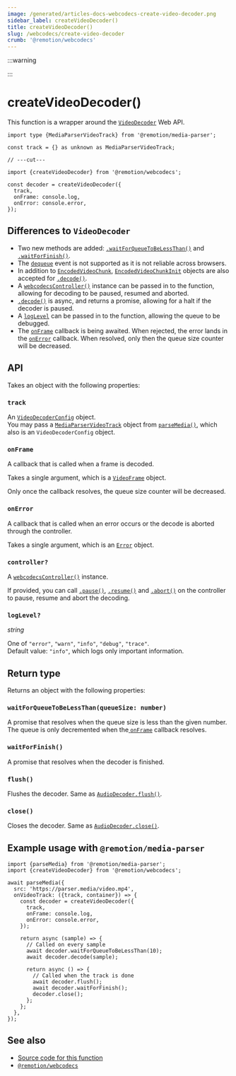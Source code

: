 ```yaml
---
image: /generated/articles-docs-webcodecs-create-video-decoder.png
sidebar_label: createVideoDecoder()
title: createVideoDecoder()
slug: /webcodecs/create-video-decoder
crumb: '@remotion/webcodecs'
---
```



:::warning

<UnstableDisclaimer />
:::

# createVideoDecoder()<AvailableFrom v="4.0.307" />

This function is a wrapper around the [`VideoDecoder`](https://developer.mozilla.org/en-US/docs/Web/API/VideoDecoder) Web API.

```tsx twoslash title="Create a video decoder"
import type {MediaParserVideoTrack} from '@remotion/media-parser';

const track = {} as unknown as MediaParserVideoTrack;

// ---cut---

import {createVideoDecoder} from '@remotion/webcodecs';

const decoder = createVideoDecoder({
  track,
  onFrame: console.log,
  onError: console.error,
});
```

## Differences to `VideoDecoder`

- Two new methods are added: [`.waitForQueueToBeLessThan()`](#waitforqueuetobelessthanqueue-size-number) and [`.waitForFinish()`](#waitforfinish).
- The [`dequeue`](https://developer.mozilla.org/en-US/docs/Web/API/VideoDecoder/dequeue_event) event is not supported as it is not reliable across browsers.
- In addition to [`EncodedVideoChunk`](https://developer.mozilla.org/en-US/docs/Web/API/EncodedVideoChunk), [`EncodedVideoChunkInit`](https://www.w3.org/TR/webcodecs/#dictdef-encodedvideochunkinit) objects are also accepted for [`.decode()`](#decode).
- A [`webcodecsController()`](/docs/webcodecs/webcodecs-controller) instance can be passed in to the function, allowing for decoding to be paused, resumed and aborted.
- [`.decode()`](#decode) is async, and returns a promise, allowing for a halt if the decoder is paused.
- A [`logLevel`](#loglevel) can be passed in to the function, allowing the queue to be debugged.
- The [`onFrame`](#onframe) callback is being awaited. When rejected, the error lands in the [`onError`](#onerror) callback. When resolved, only then the queue size counter will be decreased.

## API

Takes an object with the following properties:

### `track`

An [`VideoDecoderConfig`](https://www.w3.org/TR/webcodecs/#dictdef-videodecoderconfig) object.  
You may pass a [`MediaParserVideoTrack`](/docs/media-parser/types#mediaparservideotrack) object from [`parseMedia()`](/docs/media-parser/parse-media), which also is an `VideoDecoderConfig` object.

### `onFrame`

A callback that is called when a frame is decoded.

Takes a single argument, which is a [`VideoFrame`](https://developer.mozilla.org/en-US/docs/Web/API/VideoFrame) object.

Only once the callback resolves, the queue size counter will be decreased.

### `onError`

A callback that is called when an error occurs or the decode is aborted through the controller.

Takes a single argument, which is an [`Error`](https://developer.mozilla.org/en-US/docs/Web/JavaScript/Reference/Global_Objects/Error) object.

### `controller?`

A [`webcodecsController()`](/docs/webcodecs/webcodecs-controller) instance.

If provided, you can call [`.pause()`](/docs/webcodecs/webcodecs-controller#pause), [`.resume()`](/docs/webcodecs/webcodecs-controller#resume) and [`.abort()`](/docs/webcodecs/webcodecs-controller#abort) on the controller to pause, resume and abort the decoding.

### `logLevel?`

_string_ <TsType type="LogLevel" source="@remotion/media-parser"/>

One of `"error"`, `"warn"`, `"info"`, `"debug"`, `"trace"`.  
Default value: `"info"`, which logs only important information.

## Return type

Returns an object with the following properties:

### `waitForQueueToBeLessThan(queueSize: number)`

A promise that resolves when the queue size is less than the given number.  
The queue is only decremented when the[ `onFrame`](#onframe) callback resolves.

### `waitForFinish()`

A promise that resolves when the decoder is finished.

### `flush()`

Flushes the decoder. Same as [`AudioDecoder.flush()`](https://developer.mozilla.org/en-US/docs/Web/API/AudioDecoder/flush).

### `close()`

Closes the decoder. Same as [`AudioDecoder.close()`](https://developer.mozilla.org/en-US/docs/Web/API/AudioDecoder/close).

## Example usage with `@remotion/media-parser`

```tsx twoslash title="Decode a video track"
import {parseMedia} from '@remotion/media-parser';
import {createVideoDecoder} from '@remotion/webcodecs';

await parseMedia({
  src: 'https://parser.media/video.mp4',
  onVideoTrack: ({track, container}) => {
    const decoder = createVideoDecoder({
      track,
      onFrame: console.log,
      onError: console.error,
    });

    return async (sample) => {
      // Called on every sample
      await decoder.waitForQueueToBeLessThan(10);
      await decoder.decode(sample);

      return async () => {
        // Called when the track is done
        await decoder.flush();
        await decoder.waitForFinish();
        decoder.close();
      };
    };
  },
});
```

## See also

- [Source code for this function](https://github.com/remotion-dev/remotion/blob/main/packages/webcodecs/src/create-video-decoder.ts)
- [`@remotion/webcodecs`](/docs/webcodecs)